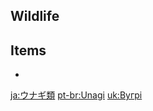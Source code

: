 {{Disambiguation}}
==Wildlife==
{{Items by Category List|Unagi|type=Wildlife}}

==Items==
* {{Item|Eel Meat}}

[[ja:ウナギ類]]
[[pt-br:Unagi]]
[[uk:Вугрі]]